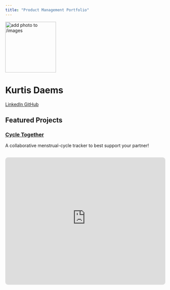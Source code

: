```yaml
---
title: "Product Management Portfolio"
---
```


::: {.hero-banner .text-center}

<img src="images/profile.jpg" alt="add photo to /images" class="rounded-circle mb-3" width="160">

<h1>Kurtis Daems</h1>

<a href="https://www.linkedin.com/in/kurtis-daems/" class="btn btn-outline-primary btn-sm" target="_blank">
  <i class="fab fa-linkedin"></i> LinkedIn
</a>
<a href="https://github.com/daemsk" class="btn btn-outline-primary btn-sm" target="_blank">
  <i class="fab fa-github"></i> GitHub
</a>

:::

## Featured Projects

::: {.g-col-12 .g-col-md-6 .card}

### [Cycle Together](projects/project-1.qmd)
A collaborative menstrual-cycle tracker to best support your partner!

<iframe src="https://cycle-together-tau.vercel.app" width="100%" height="400" style="border: 1px solid #ddd; border-radius: 8px; margin-top: 15px;"></iframe>

:::

